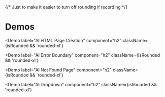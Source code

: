 
{/* Just to make it easier to turn off rounding if recording */}

# Demos

<Demo
  label="AI HTML Page Creation"
  component="h2" className={isRounded && 'rounded-xl'}

>

  <DemoHTMLPage />
</Demo>

<Demo
  label="AI Error Boundary"
  component="h2" className={isRounded && 'rounded-xl'}

>

  <DemoError />
</Demo>

<Demo
  label="AI Not Found Page"
  component="h2" className={isRounded && 'rounded-xl'}

>

  <DemoNotFound />
</Demo>

<Demo
  label="AI Dropdown"
  component="h2"
  className={isRounded && 'rounded-xl'}
>
  <DemoSelect />
</Demo>

